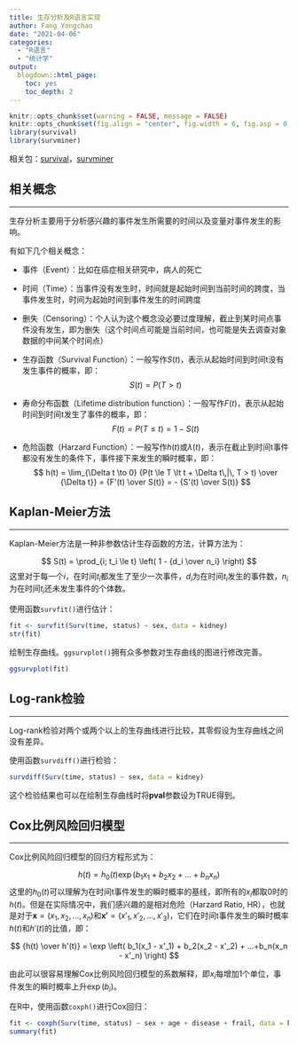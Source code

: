 ```yaml
---
title: 生存分析及R语言实现
author: Fang Yongchao
date: "2021-04-06"
categories:
  - "R语言"
  - "统计学"
output:
  blogdown::html_page:
    toc: yes
    toc_depth: 2
---
```


```r
knitr::opts_chunk$set(warning = FALSE, message = FALSE)
knitr::opts_chunk$set(fig.align = "center", fig.width = 6, fig.asp = 0.7)
library(survival)
library(survminer)
```

相关包：[survival](https://mirrors.tuna.tsinghua.edu.cn/CRAN/web/packages/survival/index.html)，[survminer](https://mirrors.tuna.tsinghua.edu.cn/CRAN/web/packages/survminer/index.html)

## 相关概念

------------------------------

生存分析主要用于分析感兴趣的事件发生所需要的时间以及变量对事件发生的影响。

有如下几个相关概念：

- 事件（Event）：比如在癌症相关研究中，病人的死亡
- 时间（Time）：当事件没有发生时，时间就是起始时间到当前时间的跨度，当事件发生时，时间为起始时间到事件发生的时间跨度
- 删失（Censoring）：个人认为这个概念没必要过度理解，截止到某时间点事件没有发生，即为删失（这个时间点可能是当前时间，也可能是失去调查对象数据的中间某个时间点）
- 生存函数（Survival Function）：一般写作$S(t)$，表示从起始时间到时间t没有发生事件的概率，即：
$$
S(t) = P \left( T > t \right)
$$
- 寿命分布函数（Lifetime distribution function）：一般写作$F(t)$，表示从起始时间到时间t发生了事件的概率，即：
$$
F(t) = P \left( T \le t \right) = 1 - S(t)
$$

- 危险函数（Harzard Function）：一般写作$h(t)$或$\lambda(t)$，表示在截止到时间t事件都没有发生的条件下，事件接下来发生的瞬时概率，即：
$$
h(t) = \lim_{\Delta t \to 0} {P(t \le T \lt t + \Delta t\,|\, T > t) \over {\Delta t}} = {F'(t) \over S(t)} = - {S'(t) \over S(t)}
$$

## Kaplan-Meier方法

------------------------------

Kaplan-Meier方法是一种非参数估计生存函数的方法，计算方法为：

$$
S(t) = \prod_{i; t_i \le t} \left( 1 - {d_i \over n_i} \right)
$$
这里对于每一个$i$，在时间$t_i$都发生了至少一次事件，$d_i$为在时间$t_i$发生的事件数，$n_i$为在时间$t_i$还未发生事件的个体数。

使用函数`survfit()`进行估计：
```r
fit <- survfit(Surv(time, status) ~ sex, data = kidney)
str(fit)
```

绘制生存曲线。`ggsurvplot()`拥有众多参数对生存曲线的图进行修改完善。
```r
ggsurvplot(fit)
```

## Log-rank检验

------------------------------

Log-rank检验对两个或两个以上的生存曲线进行比较，其零假设为生存曲线之间没有差异。

使用函数`survdiff()`进行检验：
```r
survdiff(Surv(time, status) ~ sex, data = kidney)
```

这个检验结果也可以在绘制生存曲线时将**pval**参数设为TRUE得到。

## Cox比例风险回归模型

------------------------------

Cox比例风险回归模型的回归方程形式为：

$$
h(t) = h_0(t) \exp \left( b_1x_1 + b_2x_2 + ... + b_nx_n\right)
$$
这里的$h_0(t)$可以理解为在时间t事件发生的瞬时概率的基线，即所有的$x_i$都取0时的$h(t)$。但是在实际情况中，我们感兴趣的是相对危险（Harzard Ratio, HR），也就是对于$\boldsymbol{x} = (x_1, x_2, ..., x_n)$和$\boldsymbol{x'} = (x'_1, x'_2, ..., x'_3)$，它们在时间t事件发生的瞬时概率$h(t)$和$h'(t)$的比值，即：

$$
{h(t) \over h'(t)} = \exp \left( b_1(x_1 - x'_1) + b_2(x_2 - x'_2) + ...+b_n(x_n - x'_n) \right)
$$

由此可以很容易理解Cox比例风险回归模型的系数解释，即$x_i$每增加1个单位，事件发生的瞬时概率上升$\exp(b_i)$。

在R中，使用函数`coxph()`进行Cox回归：

```r
fit <- coxph(Surv(time, status) ~ sex + age + disease + frail, data = kidney)
summary(fit)
```






